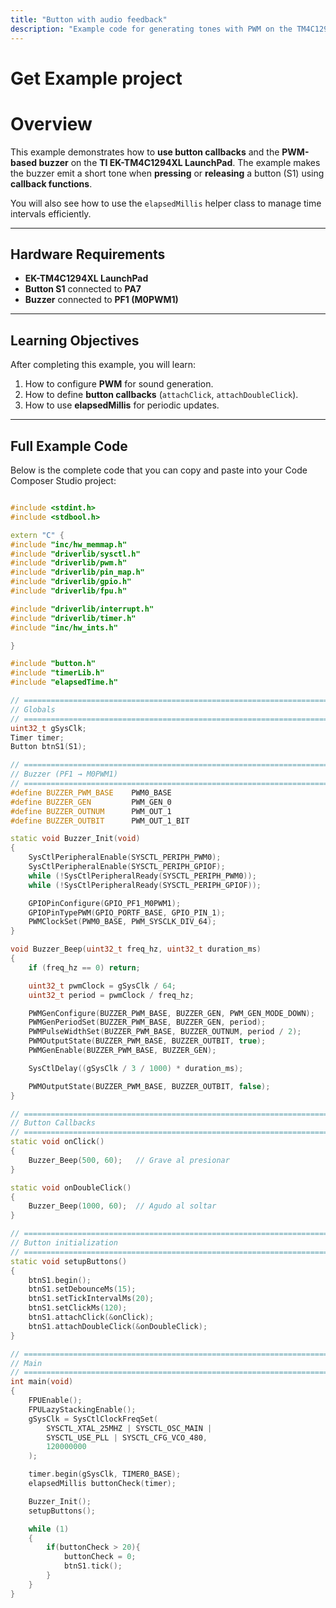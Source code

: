 ```yaml
---
title: "Button with audio feedback"
description: "Example code for generating tones with PWM on the TM4C1294XL LaunchPad when pressing and releasing buttons."
---
```


# Get Example project
<CardGrid>

<LinkCard
  title="Download example project"
  description="Complete Code Composer Studio project for button-controlled PWM buzzer on the TM4C1294XL LaunchPad."
  href="/assets/example_projects/buzzer_example.zip"
  icon="right-arrow"
  rel="noopener noreferrer"
/>

<LinkCard
      title="Workspace setup for CCS"
  description="Instructions to set up the CCS workspace for running the example project."
      href="/guides/openworkspace/"
  icon="right-arrow"
  target="_blank"
  rel="noopener noreferrer"
/>
</CardGrid>

# Overview

This example demonstrates how to **use button callbacks** and the **PWM-based buzzer** on the **TI EK-TM4C1294XL LaunchPad**. The example makes the buzzer emit a short tone when **pressing** or **releasing** a button (S1) using **callback functions**.

You will also see how to use the `elapsedMillis` helper class to manage time intervals efficiently.

---

## Hardware Requirements

- **EK-TM4C1294XL LaunchPad**
- **Button S1** connected to **PA7**
- **Buzzer** connected to **PF1 (M0PWM1)**

---

## Learning Objectives

After completing this example, you will learn:

1. How to configure **PWM** for sound generation.
2. How to define **button callbacks** (`attachClick`, `attachDoubleClick`).
3. How to use **elapsedMillis** for periodic updates.

---

## Full Example Code

Below is the complete code that you can copy and paste into your Code Composer Studio project:

```cpp

#include <stdint.h>
#include <stdbool.h>

extern "C" {
#include "inc/hw_memmap.h"
#include "driverlib/sysctl.h"
#include "driverlib/pwm.h"
#include "driverlib/pin_map.h"
#include "driverlib/gpio.h"
#include "driverlib/fpu.h"

#include "driverlib/interrupt.h"
#include "driverlib/timer.h"
#include "inc/hw_ints.h"

}

#include "button.h"
#include "timerLib.h"
#include "elapsedTime.h"

// ============================================================================
// Globals
// ============================================================================
uint32_t gSysClk;
Timer timer;
Button btnS1(S1);

// ============================================================================
// Buzzer (PF1 → M0PWM1)
// ============================================================================
#define BUZZER_PWM_BASE    PWM0_BASE
#define BUZZER_GEN         PWM_GEN_0
#define BUZZER_OUTNUM      PWM_OUT_1
#define BUZZER_OUTBIT      PWM_OUT_1_BIT

static void Buzzer_Init(void)
{
    SysCtlPeripheralEnable(SYSCTL_PERIPH_PWM0);
    SysCtlPeripheralEnable(SYSCTL_PERIPH_GPIOF);
    while (!SysCtlPeripheralReady(SYSCTL_PERIPH_PWM0));
    while (!SysCtlPeripheralReady(SYSCTL_PERIPH_GPIOF));

    GPIOPinConfigure(GPIO_PF1_M0PWM1);
    GPIOPinTypePWM(GPIO_PORTF_BASE, GPIO_PIN_1);
    PWMClockSet(PWM0_BASE, PWM_SYSCLK_DIV_64);
}

void Buzzer_Beep(uint32_t freq_hz, uint32_t duration_ms)
{
    if (freq_hz == 0) return;

    uint32_t pwmClock = gSysClk / 64;
    uint32_t period = pwmClock / freq_hz;

    PWMGenConfigure(BUZZER_PWM_BASE, BUZZER_GEN, PWM_GEN_MODE_DOWN);
    PWMGenPeriodSet(BUZZER_PWM_BASE, BUZZER_GEN, period);
    PWMPulseWidthSet(BUZZER_PWM_BASE, BUZZER_OUTNUM, period / 2);
    PWMOutputState(BUZZER_PWM_BASE, BUZZER_OUTBIT, true);
    PWMGenEnable(BUZZER_PWM_BASE, BUZZER_GEN);

    SysCtlDelay((gSysClk / 3 / 1000) * duration_ms);

    PWMOutputState(BUZZER_PWM_BASE, BUZZER_OUTBIT, false);
}

// ============================================================================
// Button Callbacks
// ============================================================================
static void onClick()
{
    Buzzer_Beep(500, 60);   // Grave al presionar
}

static void onDoubleClick()
{
    Buzzer_Beep(1000, 60);  // Agudo al soltar
}

// ============================================================================
// Button initialization
// ============================================================================
static void setupButtons()
{
    btnS1.begin();
    btnS1.setDebounceMs(15);
    btnS1.setTickIntervalMs(20);
    btnS1.setClickMs(120);
    btnS1.attachClick(&onClick);
    btnS1.attachDoubleClick(&onDoubleClick);
}

// ============================================================================
// Main
// ============================================================================
int main(void)
{
    FPUEnable();
    FPULazyStackingEnable();
    gSysClk = SysCtlClockFreqSet(
        SYSCTL_XTAL_25MHZ | SYSCTL_OSC_MAIN |
        SYSCTL_USE_PLL | SYSCTL_CFG_VCO_480,
        120000000
    );

    timer.begin(gSysClk, TIMER0_BASE);
    elapsedMillis buttonCheck(timer);

    Buzzer_Init();
    setupButtons();

    while (1)
    {
        if(buttonCheck > 20){
            buttonCheck = 0;
            btnS1.tick();
        }
    }
}

```